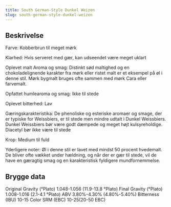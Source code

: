 ```yaml
---
title: South German-Style Dunkel Weizen
slug: south-german-style-dunkel-weizen
---
```


## Beskrivelse
Farve: Kobberbrun til meget mørk

Klarhed: Hvis serveret med gær, kan udseendet være meget uklart

Oplevet malt Aroma og smag: Distinkt sød maltighed og en chokoladelignende karakter fra mørk eller ristet malt er et eksempel på øl i denne stil. Mørk bygmalt bruges ofte sammen med mørk Cara eller farvemalt.

Opfattet humlearoma og smag: Ikke til stede

Oplevet bitterhed: Lav

Gæringskarakteristika: De phenoliske og esteriske aromaer og smage, der er typiske for Weissbiers, er til stede men mindre udtalt i Dunkel Weissbiers. Dunkel Weissbiers bør være godt dæmpede og meget højt kulsyreholdige. Diacetyl bør ikke være til stede

Krop: Medium til fuld

Yderligere noter: Øl i denne stil er lavet med mindst 50 procent hvedemalt. De bliver ofte vækket under hældning, og når der er gær til stede, vil de have en gæragtig smag og en karakteristisk fyldigere mundfornemmelse.



## Brygge data
Original Gravity (°Plato) 1.048-1.056 (11.9-13.8 °Plato)
Final Gravity  (°Plato) 1.008-1.016 (2.1-4.1 °Plato)
ABV 3.80%-4.30% (4.80%-5.40%)
Bitterness (IBU) 10-15
Color SRM (EBC) 10-25(20-50 EBC)					

